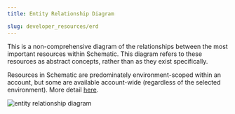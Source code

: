 ```yaml
---
title: Entity Relationship Diagram

slug: developer_resources/erd
---
```



This is a non-comprehensive diagram of the relationships between the most important resources within Schematic. This diagram refers to these resources as abstract concepts, rather than as they exist specifically.

Resources in Schematic are predominately environment-scoped within an account, but some are available account-wide (regardless of the selected environment). More detail [here](/developer_resources/environments).


<img src="../../assets/images/erd.png" alt="entity relationship diagram" />